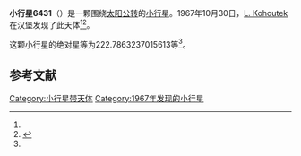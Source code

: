 {{Infobox planet
| bgcolour = #FFFFC0
| name = 6431
| symbol = 
| image = 
| caption = 
| discovery = yes
| discovery_ref = 
| discoverer = [[L._Kohoutek|L. Kohoutek]]
| discovery_site = [[汉堡|汉堡]] 
| discovered = 1967年10月30日
| designations = yes
| mp_name = 
| named_after = 
| alt_names = 1967 UT/ 1974 VT2 / 1978 VK10 / 1984 JL
| mp_category = [[主带小行星|主带小行星]]
| orbit_ref = <ref name="a">[http://ssd.jpl.nasa.gov/sbdb.cgi?sstr=6431 6431] {{Wayback|url=http://ssd.jpl.nasa.gov/sbdb.cgi?sstr=6431 |date=20110610035924 }}，小行星數據庫瀏覽器（JPL Small-Body Database Browser）－[[美国国家航空航天局|美国国家航空航天局]]喷气推进实验室</ref>
| epoch = 2456400.5 (2013年4月18日更新)
| aphelion = {{convert|2.524588567028769|AU|km|3|abbr=on|lk=out}}
| perihelion = {{convert|2.256537842402511|AU|km|3|abbr=on}}
| semimajor = {{convert|2.39056320471564|AU|km|3|abbr=on}}
| eccentricity = 0.056064346
| period = 1350.046641 [[日|日]]<br />3.7[[儒略年|儒略年]]
| avg_speed = 
| inclination = 3.443678012257672
| asc_node = 96.80338827588993
| mean_anomaly = 
| arg_peri = 222.7863237015613
| satellites = 
| physical_characteristics = yes
| dimensions = 
| mass = 
| density = 
| surface_grav = 
| escape_velocity = 
| sidereal_day = 
| axial_tilt = 
| pole_ecliptic_lat = 
| pole_ecliptic_lon = 
| albedo = 
| temperatures= 
| temp_name1 = 
| mean_temp_1 = 
| max_temp_1 = 
| temp_name2 = 
| max_temp_2 = 
| spectral_type = 
| abs_magnitude = 222.7863237015613
}}

'''小行星6431'''（{{lang-en|6431}}）是一颗围绕[[太阳|太阳]][[公转|公转]]的[[小行星|小行星]]。1967年10月30日，[[L._Kohoutek|L. Kohoutek]]在汉堡发现了此天体<ref name="a" /><ref>{{cite news|title=小行星列表|url=http://cfa-www.harvard.edu/iau/lists/NumberedMPs.txt|accessdate=2013-07-08|newspaper=哈佛大学|archive-date=2008-05-17|archive-url=https://web.archive.org/web/20080517010638/http://cfa-www.harvard.edu/iau/lists/NumberedMPs.txt|dead-url=no}}</ref>。

这颗小行星的[[绝对星等|绝对星等]]为222.7863237015613等<ref name="a" />。

==参考文献==
{{reflist}}
{{Minor Planet Number|[[小行星6430|小行星6430]]|[[小行星6432|小行星6432]]}}

{{小天体}}

[[Category:小行星带天体|Category:小行星带天体]]
[[Category:1967年发现的小行星|Category:1967年发现的小行星]]

{{asteroid-stub}}